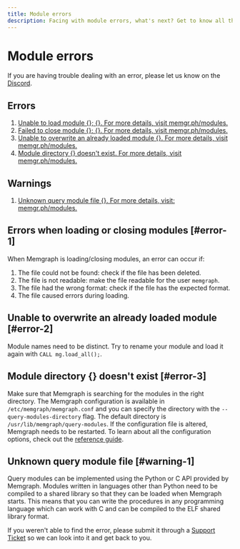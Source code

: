 ```yaml
---
title: Module errors
description: Facing with module errors, what's next? Get to know all the warnings and errors you may encounter at Memgraph by visiting our comprehensive documentation page. 
---
```



# Module errors

<Callout type="info">
If you are having trouble dealing with an error, please let us know on the <a href="https://www.discord.gg/memgraph"
target="_blank">Discord</a>.
</Callout>

## Errors

1. [Unable to load module {}; {}. For more details, visit
   memgr.ph/modules.](#error-1)
2. [Failed to close module {}; {}. For more details, visit
   memgr.ph/modules.](#error-1)
3. [Unable to overwrite an already loaded module {}. For more details, visit
   memgr.ph/modules.](#error-2)
4. [Module directory {} doesn't exist. For more details, visit
   memgr.ph/modules.](#error-3)

## Warnings

1. [Unknown query module file {}. For more details, visit:
   memgr.ph/modules.](#warning-1)

## Errors when loading or closing modules [#error-1]

When Memgraph is loading/closing modules, an error can occur if:
1. The file could not be found: check if the file has been deleted.
2. The file is not readable: make the file readable for the user `memgraph`.
3. The file had the wrong format: check if the file has the expected format.
4. The file caused errors during loading.

## Unable to overwrite an already loaded module [#error-2]

Module names need to be distinct. Try to rename your module and load it again
with `CALL mg.load_all();`.

## Module directory {} doesn't exist [#error-3]

Make sure that Memgraph is searching for the modules in the right directory. The
Memgraph configuration is available in `/etc/memgraph/memgraph.conf` and you can
specify the directory with the `--query-modules-directory` flag. The default
directory is `/usr/lib/memgraph/query-modules`. If the configuration file is
altered, Memgraph needs to be restarted.  To learn about all the configuration
options, check out the [reference guide](/configuration/configuration-settings).

## Unknown query module file [#warning-1]

Query modules can be implemented using the Python or C API provided by Memgraph.
Modules written in languages other than Python need to be compiled to a shared
library so that they can be loaded when Memgraph starts. This means that you can
write the procedures in any programming language which can work with C and can
be compiled to the ELF shared library format.

<Callout type="info">
If you weren't able to find the error, please submit it through a <a href="https://support.memgraph.com"
target="_blank">Support Ticket</a> so we can look into it and get back to you.
</Callout>
